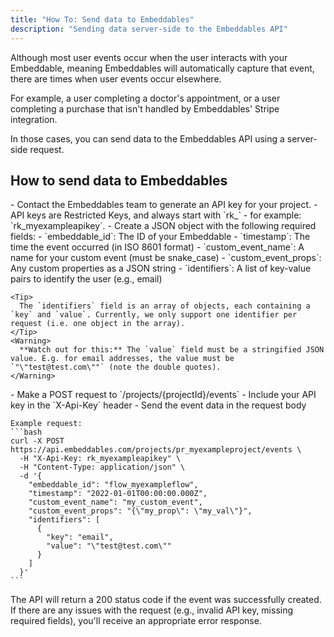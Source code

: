 ```yaml
---
title: "How To: Send data to Embeddables"
description: "Sending data server-side to the Embeddables API"
---
```


Although most user events occur when the user interacts with your Embeddable, meaning Embeddables will automatically capture that event, there are times when user events occur elsewhere.

For example, a user completing a doctor's appointment, or a user completing a purchase that isn't handled by Embeddables' Stripe integration.

In those cases, you can send data to the Embeddables API using a server-side request.

## How to send data to Embeddables

<Steps>
  <Step title="Generate an Embeddables API key">
    - Contact the Embeddables team to generate an API key for your project.
    - API keys are Restricted Keys, and always start with `rk_` - for example: `rk_myexampleapikey`.
  </Step>

  <Step title="Prepare your event data">
    - Create a JSON object with the following required fields:
      - `embeddable_id`: The ID of your Embeddable
      - `timestamp`: The time the event occurred (in ISO 8601 format)
      - `custom_event_name`: A name for your custom event (must be snake_case)
      - `custom_event_props`: Any custom properties as a JSON string
      - `identifiers`: A list of key-value pairs to identify the user (e.g., email)

    <Tip>
      The `identifiers` field is an array of objects, each containing a `key` and `value`. Currently, we only support one identifier per request (i.e. one object in the array).
    </Tip>
    <Warning>
      **Watch out for this:** The `value` field must be a stringified JSON value. E.g. for email addresses, the value must be `"\"test@test.com\""` (note the double quotes).
    </Warning>
  </Step>


  <Step title="Send the event to the API">
    - Make a POST request to `/projects/{projectId}/events`
    - Include your API key in the `X-Api-Key` header
    - Send the event data in the request body

    Example request:
    ```bash
    curl -X POST https://api.embeddables.com/projects/pr_myexampleproject/events \
      -H "X-Api-Key: rk_myexampleapikey" \
      -H "Content-Type: application/json" \
      -d '{
        "embeddable_id": "flow_myexampleflow",
        "timestamp": "2022-01-01T00:00:00.000Z",
        "custom_event_name": "my_custom_event",
        "custom_event_props": "{\"my_prop\": \"my_val\"}",
        "identifiers": [
          {
            "key": "email",
            "value": "\"test@test.com\""
          }
        ]
      }'
    ```
  </Step>
</Steps>

<Note>
  The API will return a 200 status code if the event was successfully created. If there are any issues with the request (e.g., invalid API key, missing required fields), you'll receive an appropriate error response.
</Note>

